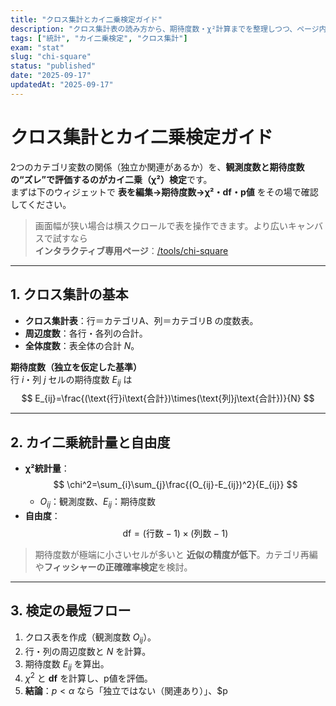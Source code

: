 ```yaml
---
title: "クロス集計とカイ二乗検定ガイド"
description: "クロス集計表の読み方から、期待度数・χ²計算までを整理しつつ、ページ内でインタラクティブに体験"
tags: ["統計", "カイ二乗検定", "クロス集計"]
exam: "stat"
slug: "chi-square"
status: "published"
date: "2025-09-17"
updatedAt: "2025-09-17"
---
```


<ChiSquareGuide/>

# クロス集計とカイ二乗検定ガイド

2つのカテゴリ変数の関係（独立か関連があるか）を、**観測度数と期待度数の“ズレ”**で評価するのが**カイ二乗（χ²）検定**です。  
まずは下のウィジェットで **表を編集→期待度数→χ²・df・p値** をその場で確認してください。

<section style={{ margin: '12px 0 20px' }}>
  <ChiSquareGuide />
</section>

> 画面幅が狭い場合は横スクロールで表を操作できます。より広いキャンバスで試すなら  
> **インタラクティブ専用ページ**：[/tools/chi-square](/tools/chi-square)

---

## 1. クロス集計の基本

- **クロス集計表**：行＝カテゴリA、列＝カテゴリB の度数表。  
- **周辺度数**：各行・各列の合計。  
- **全体度数**：表全体の合計 $N$。

**期待度数（独立を仮定した基準）**  
行 $i$・列 $j$ セルの期待度数 $E_{ij}$ は  
$$
E_{ij}=\frac{(\text{行}i\text{合計})\times(\text{列}j\text{合計})}{N}
$$

---

## 2. カイ二乗統計量と自由度

- **χ²統計量**：  
$$
\chi^2=\sum_{i}\sum_{j}\frac{(O_{ij}-E_{ij})^2}{E_{ij}}
$$
  - $O_{ij}$：観測度数、$E_{ij}$：期待度数
- **自由度**：  
$$
\text{df}=(\text{行数}-1)\times(\text{列数}-1)
$$

> 期待度数が極端に小さいセルが多いと **近似の精度が低下**。カテゴリ再編や**フィッシャーの正確確率検定**を検討。

---

## 3. 検定の最短フロー

1. クロス表を作成（観測度数 $O_{ij}$）。  
2. 行・列の周辺度数と $N$ を計算。  
3. 期待度数 $E_{ij}$ を算出。  
4. $χ^2$ と **df** を計算し、p値を評価。  
5. **結論**：$p<\alpha$ なら「独立ではない（関連あり）」、$p
